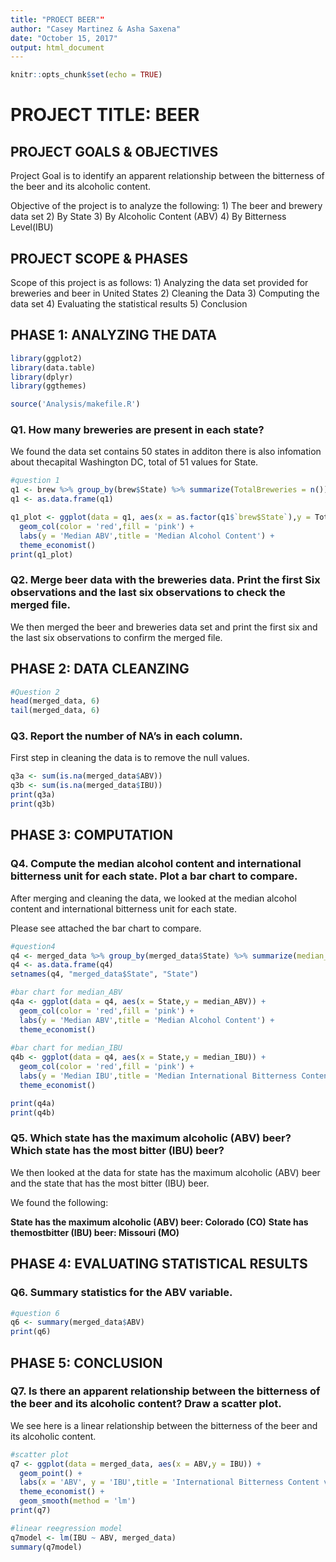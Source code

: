 ```yaml
---
title: "PROECT BEER""
author: "Casey Martinez & Asha Saxena"
date: "October 15, 2017"
output: html_document
---
```


```r
knitr::opts_chunk$set(echo = TRUE)
```
# PROJECT TITLE: BEER

## PROJECT GOALS & OBJECTIVES

Project Goal is to identify an apparent relationship between the bitterness of the beer and its alcoholic content. 

Objective of the project is to analyze the following:
  1) The beer and brewery data set 
  2) By State
  3) By Alcoholic Content (ABV)
  4) By Bitterness Level(IBU)
  

## PROJECT SCOPE & PHASES

Scope of this project is as follows:
  1) Analyzing the data set provided for breweries and beer in United States
  2) Cleaning the Data
  3) Computing the data set 
  4) Evaluating the statistical results
  5) Conclusion 


## PHASE 1: ANALYZING THE DATA
```r
library(ggplot2)
library(data.table)
library(dplyr)
library(ggthemes)

source('Analysis/makefile.R')
```
### Q1. How many breweries are present in each state?

We found the data set contains 50 states in additon there is also infomation about thecapital Washington DC, total of 51 values for State.
```r
#question 1
q1 <- brew %>% group_by(brew$State) %>% summarize(TotalBreweries = n())
q1 <- as.data.frame(q1)

q1_plot <- ggplot(data = q1, aes(x = as.factor(q1$`brew$State`),y = TotalBreweries)) + 
  geom_col(color = 'red',fill = 'pink') +
  labs(y = 'Median ABV',title = 'Median Alcohol Content') +
  theme_economist()
print(q1_plot)
```

### Q2. Merge beer data with the breweries data. Print the first Six observations and the last six observations to check the merged file.

We then merged the beer and breweries data set and print the first six and the last six observations to confirm the merged file.


## PHASE 2: DATA CLEANZING
```r
#Question 2
head(merged_data, 6)
tail(merged_data, 6)
```
### Q3. Report the number of NA's in each column.

First step in cleaning the data is to remove the null values. 
```r
q3a <- sum(is.na(merged_data$ABV))
q3b <- sum(is.na(merged_data$IBU))
print(q3a)
print(q3b)
```

## PHASE 3: COMPUTATION 

### Q4. Compute the median alcohol content and international bitterness unit for each state. Plot a bar chart to compare.

After merging and cleaning the data, we looked at the median alcohol content and international bitterness unit for each state.

Please see attached the bar chart to compare.

```r
#question4
q4 <- merged_data %>% group_by(merged_data$State) %>% summarize(median_ABV = median(ABV), median_IBU = median(IBU))
q4 <- as.data.frame(q4)
setnames(q4, "merged_data$State", "State")

#bar chart for median_ABV
q4a <- ggplot(data = q4, aes(x = State,y = median_ABV)) + 
  geom_col(color = 'red',fill = 'pink') +
  labs(y = 'Median ABV',title = 'Median Alcohol Content') +
  theme_economist()
               
#bar chart for median_IBU
q4b <- ggplot(data = q4, aes(x = State,y = median_IBU)) + 
  geom_col(color = 'red',fill = 'pink') +
  labs(y = 'Median IBU',title = 'Median International Bitterness Content') +
  theme_economist()                 

print(q4a)
print(q4b)
```


### Q5. Which state has the maximum alcoholic (ABV) beer? Which state has the most bitter (IBU) beer?

We then looked at the data for state has the maximum alcoholic (ABV) beer and the state that has the most bitter (IBU) beer.

We found the following:

**State has the maximum alcoholic (ABV) beer: Colorado (CO)**
**State has themostbitter (IBU) beer: Missouri (MO)**


## PHASE 4: EVALUATING STATISTICAL RESULTS

### Q6. Summary statistics for the ABV variable.
```r
#question 6
q6 <- summary(merged_data$ABV)
print(q6)
```


## PHASE 5: CONCLUSION

### Q7. Is there an apparent relationship between the bitterness of the beer and its alcoholic content? Draw a scatter plot.

We see here is a linear relationship between the bitterness of the beer and its alcoholic content.
```r
#scatter plot
q7 <- ggplot(data = merged_data, aes(x = ABV,y = IBU)) + 
  geom_point() +
  labs(x = 'ABV', y = 'IBU',title = 'International Bitterness Content vs. Alcoholic Content') +
  theme_economist() +
  geom_smooth(method = 'lm')
print(q7)  

#linear reegression model
q7model <- lm(IBU ~ ABV, merged_data)
summary(q7model)
```


